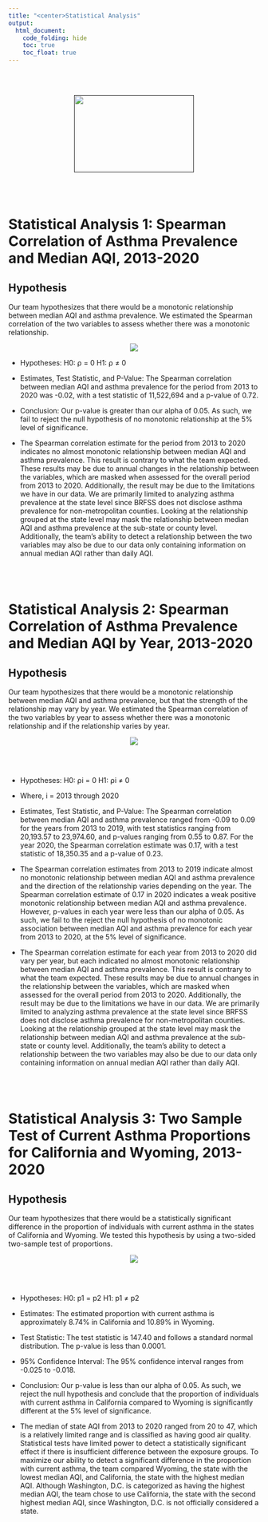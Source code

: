 ```yaml
---
title: "<center>Statistical Analysis"
output:   
  html_document:
    code_folding: hide
    toc: true
    toc_float: true
---
```


<br></br>

<center><a href=""><img src= "https://media.giphy.com/media/3o7bufkPz3LRof205G/giphy.gif" width="240" height="155" />
</a></center>

<br></br>

# Statistical Analysis 1: Spearman Correlation of Asthma Prevalence and Median AQI, 2013-2020
## Hypothesis
Our team hypothesizes that there would be a monotonic relationship between median AQI and asthma prevalence. We estimated the Spearman correlation of the two variables to assess whether there was a monotonic relationship.

<center><a href=""><img src="images/stats_1.png"></a></center>

* Hypotheses: 
   H0: ⍴ = 0
   H1:  ⍴ ≠ 0

* Estimates, Test Statistic, and P-Value: The Spearman correlation between median AQI and asthma prevalence for the period from 2013 to 2020 was -0.02, with a test statistic of 11,522,694 and a p-value of 0.72.

* Conclusion: Our p-value is greater than our alpha of 0.05. As such, we fail to reject the null hypothesis of no monotonic relationship at the 5% level of significance. 

* The Spearman correlation estimate for the period from 2013 to 2020 indicates no almost monotonic relationship between median AQI and asthma prevalence. This result is contrary to what the team expected. These results may be due to annual changes in the relationship between the variables, which are masked when assessed for the overall period from 2013 to 2020. Additionally, the result may be due to the limitations we have in our data. We are primarily limited to analyzing asthma prevalence at the state level since BRFSS does not disclose asthma prevalence for non-metropolitan counties. Looking at the relationship grouped at the state level may mask the relationship between median AQI and asthma prevalence at the sub-state or county level. Additionally, the team’s ability to detect a relationship between the two variables may also be due to our data only containing information on annual median AQI rather than daily AQI. 

<br></br>

# Statistical Analysis 2: Spearman Correlation of Asthma Prevalence and Median AQI by Year, 2013-2020

## Hypothesis
Our team hypothesizes that there would be a monotonic relationship between median AQI and asthma prevalence, but that the strength of the relationship may vary by year. We estimated the Spearman correlation of the two variables by year to assess whether there was a monotonic relationship and if the relationship varies by year. 


<center><a href=""><img src="images/stats_2.png"></a></center>

<br></br>

* Hypotheses: 
   H0: ⍴i = 0
   H1: ⍴i ≠ 0

* Where,
i = 2013 through 2020

* Estimates, Test Statistic, and P-Value: The Spearman correlation between median AQI and asthma prevalence ranged from -0.09 to 0.09 for the years from 2013 to 2019, with test statistics ranging from 20,193.57 to 23,974.60, and p-values ranging from 0.55 to 0.87. For the year 2020, the Spearman correlation estimate was 0.17, with a test statistic of 18,350.35 and a p-value of 0.23.

* The Spearman correlation estimates from 2013 to 2019 indicate almost no monotonic relationship between median AQI and asthma prevalence and the direction of the relationship varies depending on the year. The Spearman correlation estimate of 0.17 in 2020 indicates a weak positive monotonic relationship between median AQI and asthma prevalence. However, p-values in each year were less than our alpha of 0.05. As such, we fail to the reject the null hypothesis of no monotonic association between median AQI and asthma prevalence for each year from 2013 to 2020, at the 5% level of significance. 
* The Spearman correlation estimate for each year from 2013 to 2020 did vary per year, but each  indicated no almost monotonic relationship between median AQI and asthma prevalence. This result is contrary to what the team expected. These results may be due to annual changes in the relationship between the variables, which are masked when assessed for the overall period from 2013 to 2020. Additionally, the result may be due to the limitations we have in our data. We are primarily limited to analyzing asthma prevalence at the state level since BRFSS does not disclose asthma prevalence for non-metropolitan counties. Looking at the relationship grouped at the state level may mask the relationship between median AQI and asthma prevalence at the sub-state or county level. Additionally, the team’s ability to detect a relationship between the two variables may also be due to our data only containing information on annual median AQI rather than daily AQI.

<br></br>

# Statistical Analysis 3: Two Sample Test of Current Asthma Proportions for California and Wyoming, 2013-2020

## Hypothesis
Our team hypothesizes that there would be a statistically significant difference in the proportion of individuals with current asthma in the states of California and Wyoming. We tested this hypothesis by using a two-sided two-sample test of proportions. 

<center><a href=""><img src="images/stats_3.png"></a></center>

<br></br>

* Hypotheses: 
   H0: p1 = p2
   H1: p1 ≠ p2

* Estimates: The estimated proportion with current asthma is approximately 8.74% in California and 10.89% in Wyoming. 

* Test Statistic: The test statistic is 147.40 and follows a standard normal distribution. The p-value is less than 0.0001.

* 95% Confidence Interval: The 95% confidence interval ranges from -0.025 to -0.018.

* Conclusion: Our p-value is less than our alpha of 0.05. As such, we reject the null hypothesis and conclude that the proportion of individuals with current asthma in California compared to Wyoming is significantly different at the 5% level of significance. 

* The median of state AQI from 2013 to 2020 ranged from 20 to 47, which is a relatively limited range and is classified as having good air quality. Statistical tests have limited power to detect a statistically significant effect if there is insufficient difference between the exposure groups. To maximize our ability to detect a significant difference in the proportion with current asthma, the team compared Wyoming, the state with the lowest median AQI, and California, the state with the highest median AQI. Although Washington, D.C. is categorized as having the highest median AQI, the team chose to use California, the state with the second highest median AQI, since Washington, D.C. is not officially considered a state.






